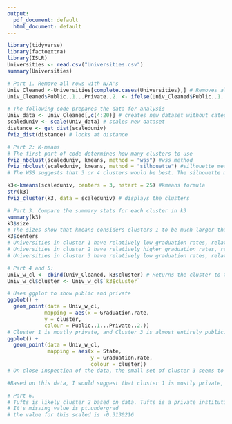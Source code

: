 ---
output:
  pdf_document: default
  html_document: default
---
```{r}
library(tidyverse)
library(factoextra)
library(ISLR)
Universities <- read.csv("Universities.csv")
summary(Universities)

```

```{r}
# Part 1. Remove all rows with N/A's
Univ_Cleaned <-Universities[complete.cases(Universities),] # Removes all cases with N/A
Univ_Cleaned$Public..1...Private..2. <- ifelse(Univ_Cleaned$Public..1...Private..2. == 1, "Public", "Private") # Transforms public/private to string to make is easier to show visually

# The following code prepares the data for analysis
Univ_data <- Univ_Cleaned[,c(4:20)] # creates new dataset without categorical
scaleduniv <- scale(Univ_data) # scales new dataset
distance <- get_dist(scaleduniv)
fviz_dist(distance) # looks at distance

```

```{r}
# Part 2: K-means
# The first part of code determines how many clusters to use
fviz_nbclust(scaleduniv, kmeans, method = "wss") #wss method
fviz_nbclust(scaleduniv, kmeans, method = "silhouette") #silhouette method
# The WSS suggests that 3 or 4 clusters would be best. The silhouette method suggests 3 would be best. Thus, I will continue with 3 clusters.

k3<-kmeans(scaleduniv, centers = 3, nstart = 25) #kmeans formula
str(k3)
fviz_cluster(k3, data = scaleduniv) # displays the clusters

```

```{r}
# Part 3. Compare the summary stats for each cluster in k3
summary(k3)
k3$size
# The sizes show that kmeans considers clusters 1 to be much larger than 2, and 2 to be much larger than 3
k3$centers
# Universities in cluster 1 have relatively low graduation rates, relatively low room and board fees, lower in state tuition than cluster 2 but higher than cluster 3, and accepts the least number of students relative to applications
# Universities in cluster 2 have relatively higher graduation rates, relatively high room and board fees, higher in state tuition than both other clusters, and accepts a higher percentage of students than cluster 1
# Universities in cluster 3 have relatively low graduation rates, relatively low room and board fees, lower tuition fees than both other clusters, and accepts a much higher percentage of students than the other clusters.


```

```{r}
# Part 4 and 5:
Univ_w_cl <- cbind(Univ_Cleaned, k3$cluster) # Returns the cluster to the original dataset
Univ_w_cl$cluster <- Univ_w_cl$`k3$cluster`

# Uses ggplot to show public and private
ggplot() +
  geom_point(data = Univ_w_cl, 
            mapping = aes(x = Graduation.rate, 
            y = cluster, 
            colour = Public..1...Private..2.))
# Cluster 1 is mostly private, and Cluster 3 is almost entirely public. Cluster 2 is mixed but is mostly private. Graduation rate is used to prevent data from landing on the same point.
ggplot() +
  geom_point(data = Univ_w_cl, 
             mapping = aes(x = State, 
                           y = Graduation.rate, 
                           colour = cluster))
# On close inspection of the data, the small set of cluster 3 seems to spread out by state. Those most states have at least 1 of cluster 1 and 2, certain states of the east coast like Pennsylvania, North Carolina, and New York have significantly higher numbers of these universities, especially cluster 1. One main outlier is Texas, which has a large number of cluster 1 universities.

#Based on this data, I would suggest that cluster 1 is mostly private, exclusive universities. Cluster 3 is mostly public and could be made out of community colleges. Cluster 2 is mixed, but  appears to be made out of successful universities based on the cluster data.

```

```{r}
# Part 6.
# Tufts is likely cluster 2 based on data. Tufts is a private institution with a low acceptance rate and high graduation rates.
# It's missing value is pt.undergrad
# the value for this scaled is -0.3130216

```



















